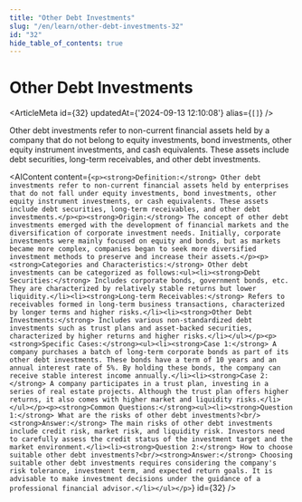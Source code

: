 ```yaml
---
title: "Other Debt Investments"
slug: "/en/learn/other-debt-investments-32"
id: "32"
hide_table_of_contents: true
---
```



# Other Debt Investments

<ArticleMeta id={32} updatedAt={'2024-09-13 12:10:08'} alias={`[]`} />
<div className='border-solid border-b border-t-0 my-4 border-[var(--ifm-color-gray-300)]' />

Other debt investments refer to non-current financial assets held by a company that do not belong to equity investments, bond investments, other equity instrument investments, and cash equivalents. These assets include debt securities, long-term receivables, and other debt investments.

<AIContent content={`<p><strong>Definition:</strong> Other debt investments refer to non-current financial assets held by enterprises that do not fall under equity investments, bond investments, other equity instrument investments, or cash equivalents. These assets include debt securities, long-term receivables, and other debt investments.</p><p><strong>Origin:</strong> The concept of other debt investments emerged with the development of financial markets and the diversification of corporate investment needs. Initially, corporate investments were mainly focused on equity and bonds, but as markets became more complex, companies began to seek more diversified investment methods to preserve and increase their assets.</p><p><strong>Categories and Characteristics:</strong> Other debt investments can be categorized as follows:<ul><li><strong>Debt Securities:</strong> Includes corporate bonds, government bonds, etc. They are characterized by relatively stable returns but lower liquidity.</li><li><strong>Long-term Receivables:</strong> Refers to receivables formed in long-term business transactions, characterized by longer terms and higher risks.</li><li><strong>Other Debt Investments:</strong> Includes various non-standardized debt investments such as trust plans and asset-backed securities, characterized by higher returns and higher risks.</li></ul></p><p><strong>Specific Cases:</strong><ul><li><strong>Case 1:</strong> A company purchases a batch of long-term corporate bonds as part of its other debt investments. These bonds have a term of 10 years and an annual interest rate of 5%. By holding these bonds, the company can receive stable interest income annually.</li><li><strong>Case 2:</strong> A company participates in a trust plan, investing in a series of real estate projects. Although the trust plan offers higher returns, it also comes with higher market and liquidity risks.</li></ul></p><p><strong>Common Questions:</strong><ul><li><strong>Question 1:</strong> What are the risks of other debt investments?<br/><strong>Answer:</strong> The main risks of other debt investments include credit risk, market risk, and liquidity risk. Investors need to carefully assess the credit status of the investment target and the market environment.</li><li><strong>Question 2:</strong> How to choose suitable other debt investments?<br/><strong>Answer:</strong> Choosing suitable other debt investments requires considering the company's risk tolerance, investment term, and expected return goals. It is advisable to make investment decisions under the guidance of a professional financial advisor.</li></ul></p>`} id={32} />
